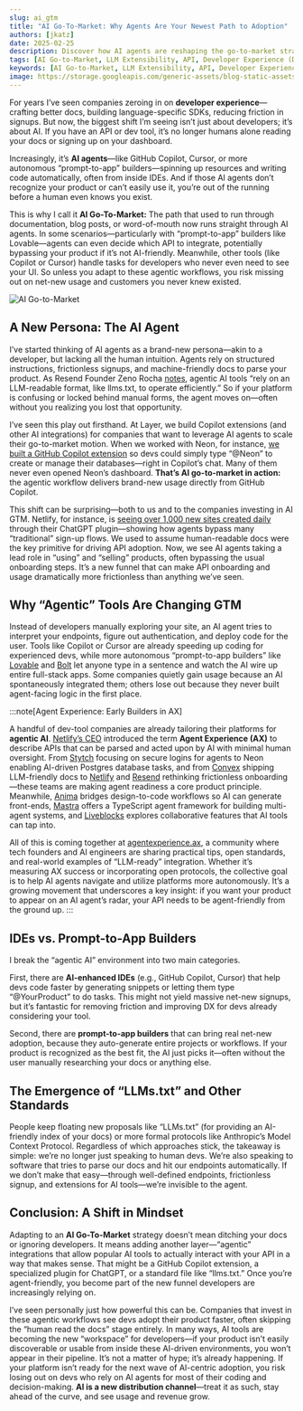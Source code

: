 ```yaml
---
slug: ai_gtm
title: "AI Go-To-Market: Why Agents Are Your Newest Path to Adoption"
authors: [jkatz]
date: 2025-02-25
description: Discover how AI agents are reshaping the go-to-market strategy for APIs. Learn why making your API agent-friendly with AI-powered tools like GitHub Copilot and prompt-to-app builders is crucial for reaching new users and driving adoption.
tags: [AI Go-to-Market, LLM Extensibility, API, Developer Experience (DX), Agent Experience (AX), AI Agents]
keywords: [AI Go-to-Market, LLM Extensibility, API, Developer Experience (DX), Agent Experience (AX), AI Agents]
image: https://storage.googleapis.com/generic-assets/blog-static-assets/ai_gtm.png
---
```


<head>
  <title>Layer AI Blog | AI Go-To-Market: Why Agents Are Your Newest Path to Adoption</title>
  <meta name="title" property="og:title" content="Layer AI Blog | AI Go-To-Market: Why Agents Are Your Newest Path to Adoption" />
  <meta name="image" property="og:image" content="https://storage.googleapis.com/generic-assets/blog-static-assets/ai_gtm.png" />
  <meta name="author" content="Jonah Katz" />
</head>

For years I’ve seen companies zeroing in on **developer experience**—crafting better docs, building language-specific SDKs, reducing friction in signups. But now, the biggest shift I’m seeing isn’t just about developers; it’s about AI. If you have an API or dev tool, it’s no longer humans alone reading your docs or signing up on your dashboard.

Increasingly, it’s **AI agents**—like GitHub Copilot, Cursor, or more autonomous “prompt-to-app” builders—spinning up resources and writing code automatically, often from inside IDEs. And if those AI agents don’t recognize your product or can’t easily use it, you’re out of the running before a human even knows you exist.

This is why I call it **AI Go-To-Market:** The path that used to run through documentation, blog posts, or word-of-mouth now runs straight through AI agents. In some scenarios—particularly with “prompt-to-app” builders like Lovable—agents can even decide which API to integrate, potentially bypassing your product if it’s not AI-friendly. Meanwhile, other tools (like Copilot or Cursor) handle tasks for developers who never even need to see your UI. So unless you adapt to these agentic workflows, you risk missing out on net-new usage and customers you never knew existed.

![AI Go-to-Market](./assets/ai_gtm/ai_gtm.png)

## A New Persona: The AI Agent

I’ve started thinking of AI agents as a brand-new persona—akin to a developer, but lacking all the human intuition. Agents rely on structured instructions, frictionless signups, and machine-friendly docs to parse your product. As Resend Founder Zeno Rocha [notes](https://resend.com/blog/agent-experience), agentic AI tools “rely on an LLM-readable format, like llms.txt, to operate efficiently.” So if your platform is confusing or locked behind manual forms, the agent moves on—often without you realizing you lost that opportunity.

I’ve seen this play out firsthand. At Layer, we build Copilot extensions (and other AI integrations) for companies that want to leverage AI agents to scale their go-to-market motion. When we worked with Neon, for instance, [we built a GitHub Copilot extension](https://docs.buildwithlayer.com/layer_neon_copilot_extension) so devs could simply type “@Neon” to create or manage their databases—right in Copilot’s chat. Many of them never even opened Neon’s dashboard. **That’s AI go-to-market in action:** the agentic workflow delivers brand-new usage directly from GitHub Copilot.

This shift can be surprising—both to us and to the companies investing in AI GTM. Netlify, for instance, is [seeing over 1,000 new sites created daily](https://biilmann.blog/articles/introducing-ax/) through their ChatGPT plugin—showing how agents bypass many “traditional” sign-up flows. We used to assume human-readable docs were the key primitive for driving API adoption. Now, we see AI agents taking a lead role in “using” and “selling” products, often bypassing the usual onboarding steps. It’s a new funnel that can make API onboarding and usage dramatically more frictionless than anything we’ve seen.

## Why “Agentic” Tools Are Changing GTM

Instead of developers manually exploring your site, an AI agent tries to interpret your endpoints, figure out authentication, and deploy code for the user. Tools like Copilot or Cursor are already speeding up coding for experienced devs, while more autonomous “prompt-to-app builders” like [Lovable](https://lovable.dev) and [Bolt](https://bolt.new) let anyone type in a sentence and watch the AI wire up entire full-stack apps. Some companies quietly gain usage because an AI spontaneously integrated them; others lose out because they never built agent-facing logic in the first place.

:::note[Agent Experience: Early Builders in AX]

A handful of dev-tool companies are already tailoring their platforms for **agentic AI**. [Netlify’s CEO](https://biilmann.blog/articles/introducing-ax/) introduced the term **Agent Experience (AX)** to describe APIs that can be parsed and acted upon by AI with minimal human oversight. From [Stytch](https://stytch.com/blog/the-age-of-agent-experience/) focusing on secure logins for agents to Neon enabling AI-driven Postgres database tasks, and from [Convex](https://convex.dev/) shipping LLM-friendly docs to [Netlify](https://www.netlify.com/) and [Resend](https://resend.com/blog/agent-experience) rethinking frictionless onboarding—these teams are making agent readiness a core product principle. Meanwhile, [Anima](https://www.animaapp.com/) bridges design-to-code workflows so AI can generate front-ends, [Mastra](https://mastra.ai/) offers a TypeScript agent framework for building multi-agent systems, and [Liveblocks](https://liveblocks.io/blog) explores collaborative features that AI tools can tap into.

All of this is coming together at [agentexperience.ax](https://agentexperience.ax/), a community where tech founders and AI engineers are sharing practical tips, open standards, and real-world examples of “LLM-ready” integration. Whether it’s measuring AX success or incorporating open protocols, the collective goal is to help AI agents navigate and utilize platforms more autonomously. It’s a growing movement that underscores a key insight: if you want your product to appear on an AI agent’s radar, your API needs to be agent-friendly from the ground up.
:::

## IDEs vs. Prompt-to-App Builders

I break the “agentic AI” environment into two main categories.

First, there are **AI-enhanced IDEs** (e.g., GitHub Copilot, Cursor) that help devs code faster by generating snippets or letting them type “@YourProduct” to do tasks. This might not yield massive net-new signups, but it’s fantastic for removing friction and improving DX for devs already considering your tool.

Second, there are **prompt-to-app builders** that can bring real net-new adoption, because they auto-generate entire projects or workflows. If your product is recognized as the best fit, the AI just picks it—often without the user manually researching your docs or anything else.

## The Emergence of “LLMs.txt” and Other Standards

People keep floating new proposals like “LLMs.txt” (for providing an AI-friendly index of your docs) or more formal protocols like Anthropic’s Model Context Protocol. Regardless of which approaches stick, the takeaway is simple: we’re no longer just speaking to human devs. We’re also speaking to software that tries to parse our docs and hit our endpoints automatically. If we don’t make that easy—through well-defined endpoints, frictionless signup, and extensions for AI tools—we’re invisible to the agent.

## Conclusion: A Shift in Mindset

Adapting to an **AI Go-To-Market** strategy doesn’t mean ditching your docs or ignoring developers. It means adding another layer—“agentic” integrations that allow popular AI tools to actually interact with your API in a way that makes sense. That might be a GitHub Copilot extension, a specialized plugin for ChatGPT, or a standard file like “llms.txt.” Once you’re agent-friendly, you become part of the new funnel developers are increasingly relying on.

I’ve seen personally just how powerful this can be. Companies that invest in these agentic workflows see devs adopt their product faster, often skipping the “human read the docs” stage entirely. In many ways, AI tools are becoming the new “workspace” for developers—if your product isn’t easily discoverable or usable from inside these AI-driven environments, you won’t appear in their pipeline. It’s not a matter of hype; it’s already happening. If your platform isn’t ready for the next wave of AI-centric adoption, you risk losing out on devs who rely on AI agents for most of their coding and decision-making. **AI is a new distribution channel**—treat it as such, stay ahead of the curve, and see usage and revenue grow.
